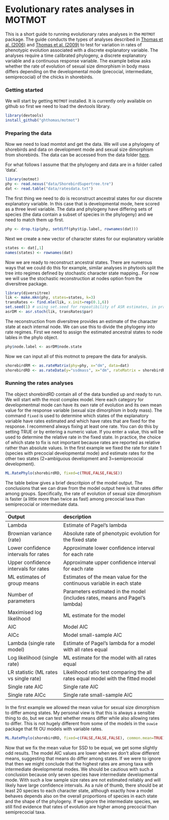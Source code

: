 Evolutionary rates analyses in MOTMOT
=====================================

This is a short guide to running evolutionary rates analyses in the ```MOTMOT``` package. The guide conducts the types of analyses described in [Thomas et al. (2006)](http://www.ncbi.nlm.nih.gov/pmc/articles/PMC1634920/) and [Thomas et al. (2009)](http://www.tau.ac.il/lifesci/departments/zoology/members/meiri/documents/Thomasetal2009sizediversificationinAnolis.pdf) to test for variation in rates of phenotypic evolution associated with a discrete explanatory variable. The analyses require a time calibrated phylogeny, a discrete explanatory variable and a continuous response variable. The example below asks whether the rate of evolution of sexual size dimorphism in body mass differs depending on the developmental mode (precocial, intermediate, semiprecocial) of the chicks in shorebirds.

### Getting started
We will start by getting ```MOTMOT``` installed. It is currently only available on github so first we need to load the devtools library.

```r
library(devtools)
install_github("ghthomas/motmot")
```

### Preparing the data
Now we need to load momtot and get the data. We will use a phylogeny of shorebirds and data on development mode and sexual size dimorphism from shorebirds. The data can be accessed from the data folder [here](https://github.com/ghthomas/Comparative-analysis-examples).

For what follows I assume that the phylogeny and data are in a folder called 'data'.

```r
library(motmot)
phy <- read.nexus("data/ShorebirdSupertree.tre")
dat <- read.table("data/ratesdata.txt")
```

The first thing we need to do is reconstruct ancestral states for our discrete explanatory variable. In this case that is developmental mode, here scored as a three level variable. The data and phylogeny have differing sets of species (the data contain a subset of species in the phylogeny) and we need to match them up first.

```r
phy <- drop.tip(phy, setdiff(phy$tip.label, rownames(dat)))
```

Next we create a new vector of character states for our explanatory variable

```r
states <- dat[,1]
names(states) <- rownames(dat)
```

Now we are ready to reconstruct ancestral states. There are numerous ways that we could do this for example, similar analyses in phytools split the tree into regimes defined by stochastic character state mapping.. For now we will use the stochastic reconstruction at nodes option from the diversitree package.

```r
library(diversitree)
lik <- make.mkn(phy, states=states, k=3)
transRates <- find.mle(lik, x.init=rep(0.1,6))
set.seed(1) # using set.seed for repeatibility of ASR estimates, in practice it is useful to explore many reconstructions
asrDM <- asr.stoch(lik, transRates$par)
```

The reconstruction from diversitree provides an estimate of the character state at each internal node. We can use this to divide the phylogeny into rate regimes. First we need to assign the estimated ancestral states to node lables in the phylo object.

```r
phy$node.label <- asrDM$node.state
```

Now we can input all of this motmot to prepare the data for analysis.
```r
shorebirdRM <- as.rateMatrix(phy=phy, x="dm", data=dat)
shorebirdRD <- as.rateData(y="ssdmass", x="dm", rateMatrix = shorebirdRM, phy=NULL, data=dat, log.y=FALSE)
```

### Running the rates analyses
The object shorebirdRD contain all of the data bundled up and ready to run. We will start with the most complex model. Here each category for developmentmal mode can have its own rate of evolution and its own mean value for the response variable (sexual size dimorphism in body mass). The command ```fixed``` is used to determine which states of the explanatory variable have rates estimated and which have rates that are fixed for the response. I recommend always fixing at least one rate. You can do this by setting TRUE or by entering a numeric value. If you enter a value, this will be used to determine the relative rate in the fixed state. In practice, the choice of which state to fix is not important because rates are reported as relative rather than absolute values. In the first example we fixed the rate for state 1 (species with precocial developmental mode) and estimate rates for the other two states (2=ambiguous development and 3=semiprecocial development).

```r
ML.RatePhylo(shorebirdRD, fixed=c(TRUE,FALSE,FALSE))
```

The table below gives a brief descritpion of the model output. The conclusions that we can draw from the model output here is that rates differ among groups. Specifically, the rate of evolution of sexual size dimorphism is faster (a little more than twice as fast) among precocial taxa than semiprecocial or intermediate data.

|  Output  |  description  |  
|:------|:------------|
|Lambda    |Estimate of Pagel's lambda          |
|Brownian variance (rate)     |Absolute rate of phenotypic evolution for the fixed state          |
|Lower confidence intervals for rates     |Approximate lower confidence interval for each rate          |
|Upper confidence intervals for rates     |Approximate upper confidence interval for each rate           |
|ML estimates of group means     |Estimates of the mean value for the continuous variable in each state          |
|Number of parameters     |Parameters estimated in the model (includes rates, means and Pagel's lambda)          |
|Maximised log likelihood     |ML estimate for the model          |
|AIC     |Model AIC           |
|AICc     |Model small-sample AIC          |
|Lambda (single rate model)     |Estimate of Pagel's lambda for a model with all rates equal          |
|Log likelihood (single rate)     |ML estimate for the model with all rates equal           |
|LR statistic (ML rates vs single rate)     |Likelihood ratio test comparing the all rates equal model with the fitted model          |
|Single rate AIC     |Single rate AIC          |
|Single rate AICc     |Single rate small-sample AIC          |


In the first example we allowed the mean value for sexual size dimorphism to differ among states. My personal view is that this is always a sensible thing to do, but we can test whether means differ while also allowing rates to differ. This is not hugely different from some of the models in the ```ouwie``` package that fit OU models with variable rates.

```r
ML.RatePhylo(shorebirdRD, fixed=c(FALSE,FALSE,FALSE), common.mean=TRUE)
```

Now that we fix the mean value for SSD to be equal, we get some slightly odd results. The model AIC values are lower when we don't allow different means, suggesting that means do differ among states. If we were to ignore that then we might conclude that the highest rates are among taxa with intermediate developmental modes. We should be cautious with such a conclusion because only seven species have intermediate developmental mode. With such a low sample size rates are not estimated reliably and will likely have large confidence intervals. As a rule of thumb, there should be at least 20 species to each character state, although exactly how a model behaves depends also on the overall proportions of species in each state and the shape of the phylogeny. If we ignore the intermediate species, we still find evidence that rates of evolution are higher among precocial than semiprecocial taxa.



